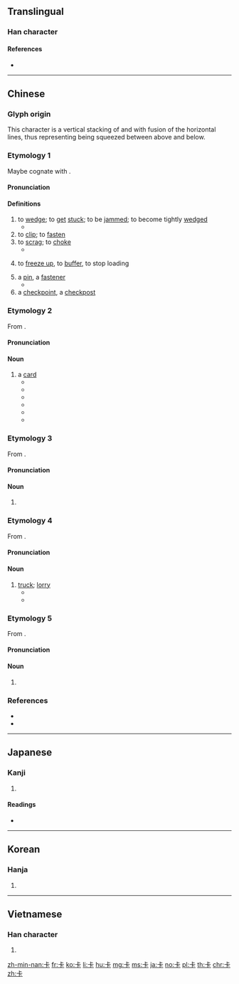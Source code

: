 {{character info/new}}
{{also|𠧗|𠀝}}
==Translingual==

===Han character===
{{Han char|rn=25|rad=卜|as=03|sn=5|four=21231|canj=YMY|ids=⿱上卜}}

====References====
* {{Han ref|kx=0158.010|dkj=02781|dj=0362.010|hdz=10092.040|uh=5361|ud=21345|bh=A564|bd=42340}}

----

==Chinese==

===Glyph origin===
This character is a vertical stacking of {{zh-l|*上|up}} and {{zh-l|*下|down}} with fusion of the horizontal lines, thus representing being squeezed between above and below.

===Etymology 1===
{{zh-forms}}
Maybe cognate with {{och-l|夾|to clip}}.

====Pronunciation====
{{zh-pron
|m=kǎ,qiǎ,1nc=colloquial,2nc=literary
|c=kaa1,kaa2
|h=pfs=khà
|mn=kha̍h
|mc=
|oc=
|ma=
|cat=v,n
}}

====Definitions====
{{zh-hanzi}}

# to [[wedge]]; to [[get]] [[stuck]]; to be [[jammed]]; to become tightly [[wedged]]
#* {{zh-x|魚刺 卡 在 喉嚨 裡。|A fishbone is '''stuck''' in the throat.}}
# to [[clip]]; to [[fasten]]
# to [[scrag]]; to [[choke]]
#* {{zh-x|歹徒 卡 住 他 的 脖子。|The ruffian '''wrung''' his neck.}}
# {{lb|zh|of|_|videos}} to [[freeze up]], to [[buffer]], to stop loading
#: {{zh-x|卡 在 奇怪 的 地方|it stopped (loading) at a strange frame}}
# a [[pin]], a [[fastener]]
#* {{zh-x|髮卡{qiǎ}|hairpin}}
# a [[checkpoint]], a [[checkpost]]

===Etymology 2===
{{zh-forms|alt=咭-Cantonese}}
From {{etyl|en|zh}} {{m|en|card}}.

====Pronunciation====
{{zh-pron
|m=kǎ
|c=kaat1
|h=pfs=khá/khà
|mn=xm,zz:khá/qz,tw:khah
|ma=
|cat=n
}}

====Noun====
{{zh-noun}}

# a [[card]] {{zh-mw|張}}
#* {{zh-x|卡片|card}}
#* {{zh-x|記憶卡|memory card}}
#* {{zh-x|賀卡|celebration card}}
#* {{zh-x|刷卡|to swipe one's card}}
#* {{zh-x|碌卡{kaat1}|to swipe one's card|C}}
#* {{zh-x|電話卡|phone card}}

===Etymology 3===
{{zh-forms}}
From {{etyl|fr|zh}} {{m|fr|calorie}}.

====Pronunciation====
{{zh-pron
|m=kǎ
|c=kaa1
|h=pfs=khà
|mn=
|ma=
|cat=n
}}

====Noun====
{{zh-noun}}

# {{zh-abbrev|卡路里}}

===Etymology 4===
{{zh-forms}}
From {{etyl|en|zh}} {{m|en|car}}.

====Pronunciation====
{{zh-pron
|m=kǎ
|c=kaa1
|h=pfs=
|mn=xm,zz:khá/qz,tw:khah
|ma=
|cat=n
}}

====Noun====
{{zh-noun}}

# [[truck]]; [[lorry]]
#* {{zh-x|卡車|truck}}
#* {{zh-x|貨卡|cargo truck}}

===Etymology 5===
{{zh-forms}}
From {{etyl|fr|zh}} {{m|fr|cassette}}.

====Pronunciation====
{{zh-pron
|m=kǎ
|c=kaa1
|h=pfs=
|mn=khah/khá
|ma=
|cat=n
}}

====Noun====
{{zh-noun}}

# {{zh-abbrev|卡式|[[cassette]]}}
#: {{zh-x|卡帶|cassette}}
#: {{zh-x|雙 卡 錄音機|dual cassette recorder}}

===References===
* {{thcwd|1400}}
* {{thcwd|1401}}

----

==Japanese==

===Kanji===
{{ja-kanji|grade=|rs=卜03}}

# {{defn|lang=ja|sort=卜03}}

====Readings====
* {{ja-readings|goon=[[そう]] (sō)|kanon=[[そう]] (sō)|on=[[さ]] (sa), [[か]] (ka)|kun=}}

----

==Korean==

===Hanja===
{{ko-hanja|hangeul=잡|rv=jap|mr=chap}}

# {{defn|lang=ko|sort=卜03}}

----

==Vietnamese==

===Han character===
{{vi-hantu|[[tạp]], [[ca]]|rs=卜03}}

# {{defn|lang=vi|sort=卜03}}

[[zh-min-nan:卡]]
[[fr:卡]]
[[ko:卡]]
[[li:卡]]
[[hu:卡]]
[[mg:卡]]
[[ms:卡]]
[[ja:卡]]
[[no:卡]]
[[pl:卡]]
[[th:卡]]
[[chr:卡]]
[[zh:卡]]
